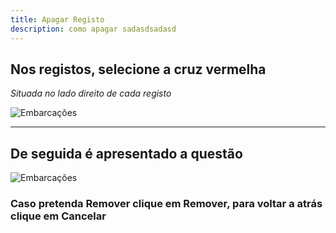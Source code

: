 ```yaml
---
title: Apagar Registo
description: como apagar sadasdsadasd
---
```


## Nos registos, selecione a cruz vermelha

_Situada no lado direito de cada registo_

![Embarcações](../images/apagar.png "Embarcações")

---

## De seguida é apresentado a questão

![Embarcações](../images/menu-apagar.png "Embarcações")

### Caso pretenda Remover clique em Remover, para voltar a atrás clique em Cancelar
